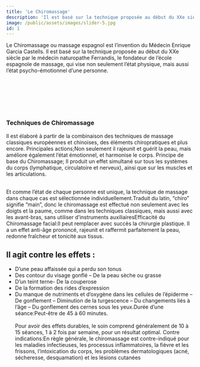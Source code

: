 ```yaml
---
title: 'Le Chiromassage'
description: 'Il est basé sur la technique proposée au début du XXe siècle par le médecin naturopathe Ferrandis, le fondateur de l’école espagnole de massage, qui vise non seulement l’état physique, mais aussi l’état psycho-émotionnel d’une personne.'
image: /public/assets/images/slider-5.jpg
id: 1
---
```


Le Chiromassage ou massage espagnol est l’invention du Médecin Enrique Garcia Castells. Il est basé sur la technique proposée au début du XXe siècle par le médecin naturopathe Ferrandis, le fondateur de l’école espagnole de massage, qui vise non seulement l’état physique, mais aussi l’état psycho-émotionnel d’une personne.

<br />
<br />
<br />
<br />
<br />

### Techniques de Chiromassage

Il est élaboré à partir de la combinaison des techniques de massage classiques européennes et chinoises, des éléments chiropratiques et plus encore. Principales actions;Non seulement il rajeunit et guérit la peau, mais améliore également l’état émotionnel, et harmonise le corps. Principe de base du Chiromassage; Il produit un effet simultané sur tous les systèmes du corps (lymphatique, circulatoire et nerveux), ainsi que sur les muscles et les articulations.

<br />
Et comme l’état de chaque personne est unique, la technique de massage dans chaque
cas est sélectionnée individuellement.Traduit du latin, “chiro” signifie “main”,
donc le chiromassage est effectué non seulement avec les doigts et la paume, comme
dans les techniques classiques, mais aussi avec les avant-bras, sans utiliser d’instruments
auxiliairesEfficacité du Chiromassage facial:Il peut remplacer avec succès la chirurgie
plastique. Il a un effet anti-âge prononcé, rajeunit et raffermit parfaitement la
peau, redonne fraîcheur et tonicité aux tissus. <br />

## Il agit contre les effets :

- D’une peau affaissée qui a perdu son tonus
- Des contour du visage gonflé – De la peau sèche ou grasse
- D’un teint terne- De la couperose
- De la formation des rides d’expression
- Du manque de nutriments et d’oxygène dans les cellules de l’épiderme – De gonflement – Diminution de la turgescence – Du changements liés à l’âge – Du gonflement des cernes sous les yeux.Durée d’une séance:Peut-être de 45 à 60 minutes.
  <br />
  <br />
  Pour avoir des effets durables, le soin comprend généralement de 10 à 15
  séances, 1 à 2 fois par semaine, pour un résultat optimal. Contre
  indications:En règle générale, le chiromassage est contre-indiqué pour les
  maladies infectieuses, les processus inflammatoires, la fièvre et les
  frissons, l’intoxication du corps, les problèmes dermatologiques (acné,
  sécheresse, desquamation) et les lésions cutanées
